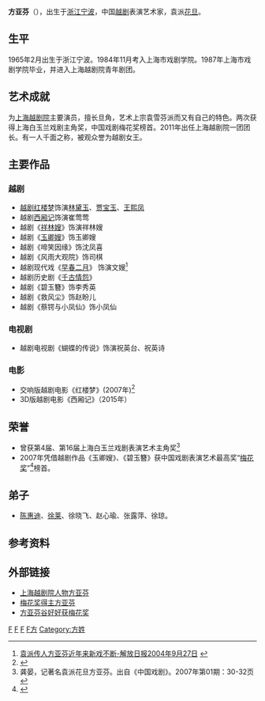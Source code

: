'''方亚芬'''（{{bd|1965年|2月|catIdx=F方亚芬}}），出生于[[浙江|浙江]][[宁波|宁波]]，中国[[越剧|越剧]]表演艺术家，袁派[[花旦|花旦]]。

== 生平 ==
1965年2月出生于浙江宁波。1984年11月考入上海市戏剧学院。1987年上海市戏剧学院毕业，并进入上海越剧院青年剧团。

==艺术成就==
为[[上海越剧院|上海越剧院]]主要演员，擅长旦角，艺术上宗袁雪芬派而又有自己的特色。两次获得上海白玉兰戏剧主角奖，中国戏剧梅花奖榜首。2011年出任上海越剧院一团团长。有一人千面之称，被观众誉为越剧女王。

==主要作品==
===越剧===
* [[红楼梦_(越剧)|越剧红楼梦]]饰演[[林黛玉|林黛玉]]、[[贾宝玉|贾宝玉]]、[[王熙凤|王熙凤]]
* 越剧[[西厢记|西厢记]]饰演崔莺莺
* 越剧《[[祥林嫂|祥林嫂]]》饰演祥林嫂
* 越剧《[[玉卿嫂|玉卿嫂]]》饰玉卿嫂
*越剧《啼笑因缘》饰沈凤喜
*越剧《风雨大观院》饰司棋
* 越剧现代戏《[[早春二月|早春二月]]》 饰演文嫂<ref>[http://www.jfdaily.com/gb/node2/node142/node156/userobject1ai642081.html 袁派传人方亚芬近年来新戏不断-解放日报2004年9月27日] {{webarchive|url=https://web.archive.org/web/20041223070410/http://www.jfdaily.com/gb/node2/node142/node156/userobject1ai642081.html |date=2004年12月23日 }}</ref>
* 越剧历史剧《[[千古情怨|千古情怨]]》
*越剧《碧玉簪》饰李秀英
*越剧《救风尘》饰赵盼儿
*越剧《蔡锷与小凤仙》饰小凤仙

===电视剧===
* 越剧电视剧《蝴蝶的传说》饰演祝英台、祝英诗

===电影===
* 交响版越剧电影《红楼梦》(2007年)<ref>{{Cite web |url=http://ent.sina.com.cn/m/c/2007-12-07/07001824187.shtml |title=越剧电影《红楼梦》9日公映-新浪网 |access-date=2008-12-03 |archive-date=2019-08-10 |archive-url=https://web.archive.org/web/20190810172032/http://ent.sina.com.cn/m/c/2007-12-07/07001824187.shtml |dead-url=no }}</ref>
*3D版越剧电影《西厢记》（2015年）

==荣誉==
* 曾获第4届、第16届上海白玉兰戏剧表演艺术主角奖<ref>龚晏，记著名袁派花旦方亚芬。出自《中国戏剧》。2007年第01期：30-32页</ref>
* 2007年凭借越剧作品《玉卿嫂》、《碧玉簪》获中国戏剧表演艺术最高奖“[[梅花奖|梅花奖]]”<ref>{{Cite web |url=http://culture.people.com.cn/GB/22219/6607870.html |title=方亚芬、谷好好摘得“梅花”归-东方早报2007年12月4日 |accessdate=2008年11月30日 |archive-date=2008年4月28日 |archive-url=https://web.archive.org/web/20080428234819/http://culture.people.com.cn/GB/22219/6607870.html |dead-url=no }}</ref>榜首。

==弟子==
* [[陈惠迪|陈惠迪]]、[[徐莱|徐莱]]、徐晓飞、赵心瑜、张露萍、徐琼。

== 参考资料 ==
{{reflist}}

== 外部链接 ==
* [http://www.yueju.net/Article/ShowArticle.asp?ArticleID=119 上海越剧院人物方亚芬]{{dead link|date=2018年3月 |bot=InternetArchiveBot |fix-attempted=yes }}
* [https://web.archive.org/web/20160324193620/http://news.cnhubei.com/ctdsb/ctdsbsgk/ctdsb28/200810/t469784.shtml 梅花奖得主方亚芬]
* [https://web.archive.org/web/20071210101010/http://xmwb.news365.com.cn/wy/200712/t20071204_1674348.htm 方亚芬谷好好获梅花奖]

{{中国戏剧梅花奖}}

{{Authority control}}
[[Category:宁波人|F]]
[[Category:越剧演员|F]]
[[Category:中国电影女演员|F]]
[[Category:上海市戏曲学校校友|F方]]
[[Category:方姓|Category:方姓]]